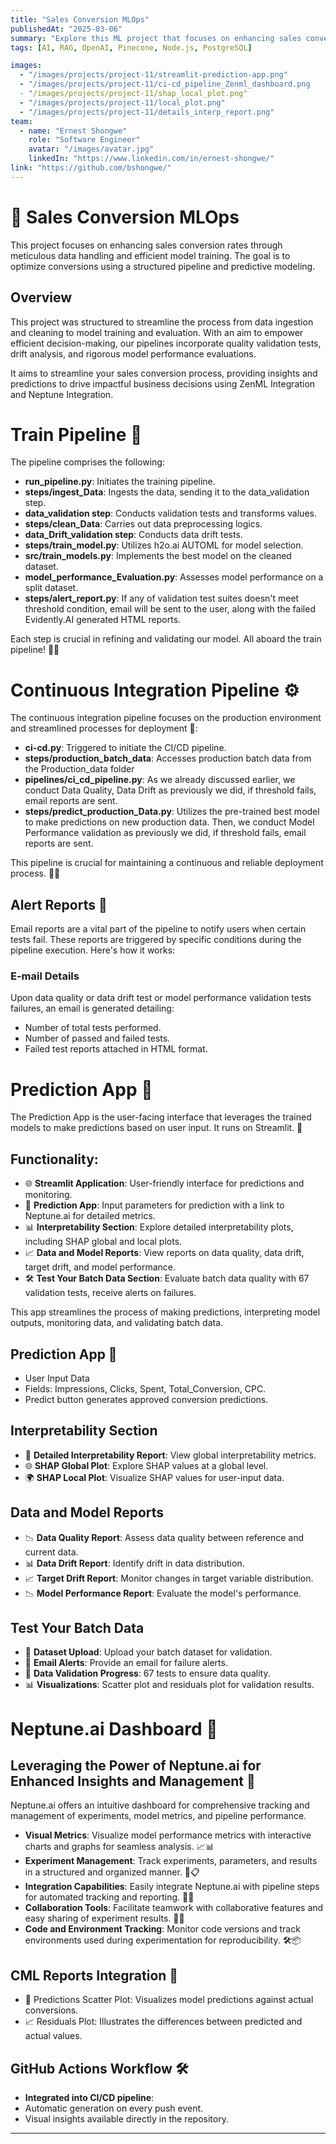 ```yaml
---
title: "Sales Conversion MLOps"
publishedAt: "2025-03-06"
summary: "Explore this ML project that focuses on enhancing sales conversion rates."
tags: [AI, RAG, OpenAI, Pinecone, Node.js, PostgreSQL]

images:
  - "/images/projects/project-11/streamlit-prediction-app.png"
  - "/images/projects/project-11/ci-cd_pipeline_Zenml_dashboard.png
  - "/images/projects/project-11/shap_local_plot.png"
  - "/images/projects/project-11/local_plot.png"
  - "/images/projects/project-11/details_interp_report.png"
team:
  - name: "Ernest Shongwe"
    role: "Software Engineer"
    avatar: "/images/avatar.jpg"
    linkedIn: "https://www.linkedin.com/in/ernest-shongwe/"
link: "https://github.com/bshongwe/"
---
```


# 🚀 Sales Conversion MLOps
This project focuses on enhancing sales conversion rates through meticulous
data handling and efficient model training. The goal is to optimize conversions
using a structured pipeline and predictive modeling.

## Overview
This project was structured to streamline the process from data ingestion and
cleaning to model training and evaluation. With an aim to empower efficient
decision-making, our pipelines incorporate quality validation tests, drift
analysis, and rigorous model performance evaluations.

It aims to streamline your sales conversion process, providing insights and
predictions to drive impactful business decisions using ZenML Integration and
Neptune Integration.

# Train Pipeline 🚂

The pipeline comprises the following:

- **run_pipeline.py**: Initiates the training pipeline.
- **steps/ingest_Data**: Ingests the data, sending it to the data_validation step.
- **data_validation step**: Conducts validation tests and transforms values.
- **steps/clean_Data**: Carries out data preprocessing logics.
- **data_Drift_validation step**: Conducts data drift tests.
- **steps/train_model.py**: Utilizes h2o.ai AUTOML for model selection.
- **src/train_models.py**: Implements the best model on the cleaned dataset.
- **model_performance_Evaluation.py**: Assesses model performance on a split dataset.
- **steps/alert_report.py**: If any of validation test suites doesn't meet threshold condition, email will be sent to the user, along with the failed Evidently.AI generated HTML reports.

Each step is crucial in refining and validating our model. All aboard the train pipeline! 🌟🚆

# Continuous Integration Pipeline ⚙️

The continuous integration pipeline focuses on the production environment and
streamlined processes for deployment 🔄:

- **ci-cd.py**: Triggered to initiate the CI/CD pipeline.
- **steps/production_batch_data**: Accesses production batch data from the Production_data folder
- **pipelines/ci_cd_pipeline.py**: As we already discussed earlier, we conduct Data Quality, Data Drift as previously we did, if threshold fails, email reports are sent.
- **steps/predict_production_Data.py**: Utilizes the pre-trained best model to make predictions on new production data. Then, we conduct Model Performance validation as previously we did, if threshold fails, email reports are sent.

This pipeline is crucial for maintaining a continuous and reliable deployment
process. 🔁✨

## Alert Reports 📧

Email reports are a vital part of the pipeline to notify users when certain
tests fail. These reports are triggered by specific conditions during the
pipeline execution. Here's how it works:

### E-mail Details

Upon data quality or data drift test or model performance validation tests
failures, an email is generated detailing:

- Number of total tests performed.
- Number of passed and failed tests.
- Failed test reports attached in HTML format.

# Prediction App 🚀

The Prediction App is the user-facing interface that leverages the trained
models to make predictions based on user input. It runs on Streamlit. 🎯

## Functionality:
- 🌐 **Streamlit Application**: User-friendly interface for predictions and monitoring.
- 🚀 **Prediction App**: Input parameters for prediction with a link to Neptune.ai for detailed metrics.
- 📊 **Interpretability Section**: Explore detailed interpretability plots, including SHAP global and local plots.
- 📈 **Data and Model Reports**: View reports on data quality, data drift, target drift, and model performance.
- 🛠️ **Test Your Batch Data Section**: Evaluate batch data quality with 67 validation tests, receive alerts on failures.

This app streamlines the process of making predictions, interpreting model
outputs, monitoring data, and validating batch data.

## Prediction App 🚀
- User Input Data
- Fields: Impressions, Clicks, Spent, Total_Conversion, CPC.
- Predict button generates approved conversion predictions.

## Interpretability Section
- 📝 **Detailed Interpretability Report**: View global interpretability metrics.
- 🌐 **SHAP Global Plot**: Explore SHAP values at a global level.
- 🌍 **SHAP Local Plot**: Visualize SHAP values for user-input data.

## Data and Model Reports
- 📉 **Data Quality Report**: Assess data quality between reference and current data.
- 📊 **Data Drift Report**: Identify drift in data distribution.
- 📈 **Target Drift Report**: Monitor changes in target variable distribution.
- 📉 **Model Performance Report**: Evaluate the model's performance.

## Test Your Batch Data
- 📂 **Dataset Upload**: Upload your batch dataset for validation.
- 📧 **Email Alerts**: Provide an email for failure alerts.
- 🔄 **Data Validation Progress**: 67 tests to ensure data quality.
- 📊 **Visualizations**: Scatter plot and residuals plot for validation results.


# Neptune.ai Dashboard 🌊

## Leveraging the Power of Neptune.ai for Enhanced Insights and Management 🚀

Neptune.ai offers an intuitive dashboard for comprehensive tracking and management of experiments, model metrics, and pipeline performance.

- **Visual Metrics**: Visualize model performance metrics with interactive charts and graphs for seamless analysis. 📈📊
- **Experiment Management**: Track experiments, parameters, and results in a structured and organized manner. 🧪📋
- **Integration Capabilities**: Easily integrate Neptune.ai with pipeline steps for automated tracking and reporting. 🤝🔗
- **Collaboration Tools**: Facilitate teamwork with collaborative features and easy sharing of experiment results. 🤝💬
- **Code and Environment Tracking**: Monitor code versions and track environments used during experimentation for reproducibility. 🛠️📦


## CML Reports Integration 🚀

- 🎯 Predictions Scatter Plot: Visualizes model predictions against actual conversions.
- 📈 Residuals Plot: Illustrates the differences between predicted and actual values.

## GitHub Actions Workflow 🛠️

- **Integrated into CI/CD pipeline**:
- Automatic generation on every push event.
- Visual insights available directly in the repository.

---